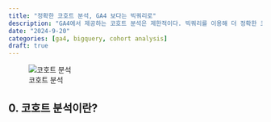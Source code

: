 ```yaml
---
title: "정확한 코호트 분석, GA4 보다는 빅쿼리로"
description: "GA4에서 제공하는 코호트 분석은 제한적이다. 빅쿼리를 이용해 더 정확한 코호트 분석을 해보자."
date: "2024-9-20"
categories: [ga4, bigquery, cohort analysis]
draft: true
---
```


::: {writing}
![코호트 분석]()
:::

## 0. 코호트 분석이란?
